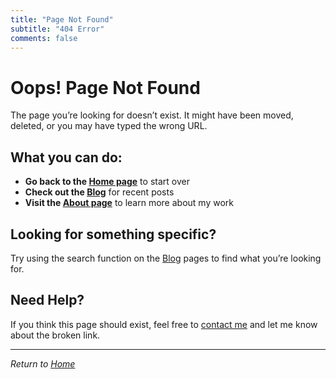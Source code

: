 ```yaml
---
title: "Page Not Found"
subtitle: "404 Error"
comments: false
---
```


# Oops! Page Not Found

The page you're looking for doesn't exist. It might have been moved, deleted, or you may have typed the wrong URL.

## What you can do:

- **Go back to the [Home page](/)** to start over
- **Check out the [Blog](/blog.html)** for recent posts
- **Visit the [About page](/about.html)** to learn more about my work

## Looking for something specific?

Try using the search function on the [Blog](/blog.html) pages to find what you're looking for.

::: {.callout-note}
## Need Help?
If you think this page should exist, feel free to [contact me](mailto:acz25@cam.ac.uk) and let me know about the broken link.
:::

---

*Return to [Home](/)*
